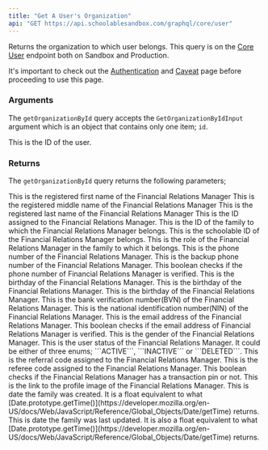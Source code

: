 ```yaml
---
title: "Get A User's Organization"
api: "GET https://api.schoolablesandbox.com/graphql/core/user"
---
```

Returns the organization to which user belongs. This query is on the [Core User](https://api.schoolablesandbox.com/graphql/core/user) endpoint both on Sandbox and Production.

<Tip>It's important to check out the [Authentication](api-reference/authentication) and [Caveat](api-reference/authentication) page before proceeding to use this page. </Tip>

### Arguments

The ```getOrganizationById``` query accepts the ```GetOrganizationByIdInput``` argument which is an object that contains only one item; ```id```.

<ResponseField name="GetFinancialRelationsManagerInput" type="GetFinancialRelationsManagerInput!">
  <Expandable title="properties">
    <ParamField query="id" type="ID" required>
        This is the ID of the user.
    </ParamField>
  </Expandable>
</ResponseField>

### Returns

The ```getOrganizationById``` query returns the following parameters;

<ResponseField name="firstName" type="string" required>
    This is the registered first name of the Financial Relations Manager
</ResponseField>
<ResponseField name="middleName" type="string">
    This is the registered middle name of the Financial Relations Manager 
</ResponseField>
<ResponseField name="lastName" type="string">
    This is the registered last name of the Financial Relations Manager 
</ResponseField>
<ResponseField name="id" type="ID" required>
    This is the ID assigned to the Financial Relations Manager.
</ResponseField>
<ResponseField name="familyId" type="ID">
    This is the ID of the family to which the Financial Relations Manager belongs.
</ResponseField>
<ResponseField name="schoolableId" type="ID">
    This is the schoolable ID of the Financial Relations Manager belongs.
</ResponseField>
<ResponseField name="familyRole" type="string">
    This is the role of the Financial Relations Manager in the family to which it belongs.
</ResponseField>
<ResponseField name="phoneNumber" type="string">
    This is the phone number of the Financial Relations Manager.
</ResponseField>
<ResponseField name="alternatePhoneNumber" type="string">
    This is the backup phone number of the Financial Relations Manager.
</ResponseField>
<ResponseField name="phoneNumberVerified" type="boolean" required>
    This boolean checks if the phone number of Financial Relations Manager is verified.
</ResponseField>
<ResponseField name="birthDay" type="number" required>
    This is the birthday of the Financial Relations Manager.
</ResponseField>
<ResponseField name="birthMonth" type="number" required>
    This is the birthday of the Financial Relations Manager.
</ResponseField>
<ResponseField name="birthYear" type="number" required>
    This is the birthday of the Financial Relations Manager.
</ResponseField>
<ResponseField name="bvn" type="string">
    This is the bank verification number(BVN) of the Financial Relations Manager.
</ResponseField>
<ResponseField name="nin" type="string">
    This is the national identification number(NIN) of the Financial Relations Manager.
</ResponseField>
<ResponseField name="emailAddress" type="string">
    This is the email address of the Financial Relations Manager.
</ResponseField>
<ResponseField name="emailVerified" type="boolean" required>
    This boolean checks if the email address of Financial Relations Manager is verified.
</ResponseField>
<ResponseField name="gender" type="UserGender!" required>
    This is the gender of the Financial Relations Manager.
</ResponseField>
<ResponseField name="status" type="UserStatus!" required>
    This is the user status of the Financial Relations Manager. It could be either of three enums; ```ACTIVE```, ```INACTIVE``` or ```DELETED```.
</ResponseField>
<ResponseField name="referralCode" type="string">
    This is the referral code assigned to the Financial Relations Manager.
</ResponseField>
<ResponseField name="refereeCode" type="string">
    This is the referee code assigned to the Financial Relations Manager.
</ResponseField>
<ResponseField name="isTransactionPinSet" type="boolean" required>
    This boolean checks if the Financial Relations Manager has a transaction pin or not.
</ResponseField>
<ResponseField name="profileImageUrl" type="string">
    This is the link to the profile image of the Financial Relations Manager.
</ResponseField>
<ResponseField name="createdAt" type="float" required>
    This is date the family was created. It is a float equivalent to what [Date.prototype.getTime()](https://developer.mozilla.org/en-US/docs/Web/JavaScript/Reference/Global_Objects/Date/getTime) returns.
</ResponseField>
<ResponseField name="updatedAt" type="float">
    This is date the family was last updated. It is also a float equivalent to what [Date.prototype.getTime()](https://developer.mozilla.org/en-US/docs/Web/JavaScript/Reference/Global_Objects/Date/getTime) returns.
</ResponseField>


